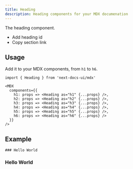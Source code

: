 ```yaml
---
title: Heading
description: Heading components for your MDX documenation
---
```


The heading component.

- Add heading id
- Copy section link

## Usage

Add it to your MDX components, from `h1` to `h6`.

```mdx {5-10}
import { Heading } from 'next-docs-ui/mdx'

<MDX
  components={{
    h1: props => <Heading as="h1" {...props} />,
    h2: props => <Heading as="h2" {...props} />,
    h3: props => <Heading as="h3" {...props} />,
    h4: props => <Heading as="h4" {...props} />,
    h5: props => <Heading as="h5" {...props} />,
    h6: props => <Heading as="h6" {...props} />
  }}
/>
```

## Example

```
### Hello World
```

### Hello World
